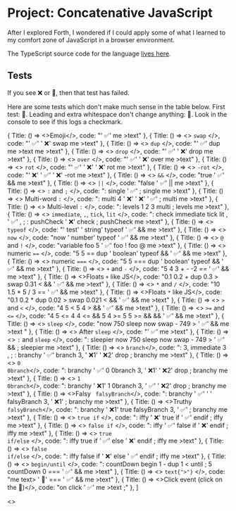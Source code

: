 <script src="./project-concatenative-javascript.js" type="module"></script>

# Project: Concatenative JavaScript

After I explored Forth, I wondered if I could apply some of what I learned to my comfort zone of JavaScript in a browser environment. 

The TypeScript source code for the language [lives here](https://github.com/reedspool/reeds-website/blob/main/src/project-concatenative-javascript.tsx).

## Tests

If you see ❌ or 🚧, then that test has failed.

Here are some tests which don't make much sense in the table below. First test: <span c="' Success' me >text">🚧</span>. Leading and extra whitespace don't change anything: <span c="    ' Success'    me    >text   ">🚧</span>. Look in the console to see if <span c="' Log test: ✅' log">this logs a checkmark</span>.

  { 
    Title: () => <>Emoji</>,
    code: "' ✅' me >text"
  },
  { 
    Title: () => <> <code>swap</code> </>,
    code: "' ✅' ' ❌' swap me >text"
  },
  { 
    Title: () => <> <code>dup</code> </>,
    code: "' ✅' dup me >text me >text"
  },
  { 
    Title: () => <> <code>drop</code> </>,
    code: "' ✅' ' ❌' drop me >text"
  },
  { 
    Title: () => <> <code>over</code> </>,
    code: "' ✅' ' ❌' over me >text"
  },
  { 
    Title: () => <> <code>rot</code> </>,
    code: "' ✅' ' ❌' ' ❌' rot me >text"
  },
  { 
    Title: () => <> <code>-rot</code> </>,
    code: "' ❌' ' ✅' ' ❌' -rot me >text"
  },
  { 
    Title: () => <> <code>&amp;&amp;</code> </>,
    code: "true ' ✅' && me >text"
  },
  { 
    Title: () => <> <code>||</code> </>,
    code: "false ' ✅' \|\| me >text"
  },
  { 
    Title: () => <> <code>:</code> and <code>;</code> </>,
    code: ": single ' ✅' ; single me >text"
  },
  { 
    Title: () => <> Multi-word <code>:</code> </>,
    code: ": multi 4 ' ❌' ' ❌' ' ✅' ; multi me >text"
  },
  { 
    Title: () => <> Multi-level <code>:</code> </>,
    code: ": levels 1 2 3 multi ; levels me >text"
  },
  { 
    Title: () => <> <code>immediate</code>, <code>,</code>, <code>tick</code>, <code>lit</code> </>,
    code: ": check immediate tick lit , ' ✅' , ; : pushCheck ' ❌' check ; pushCheck me >text"
  },
  { 
    Title: () => <> <code>typeof</code> </>,
    code: "' test' ' string' typeof ' ✅' && me >text"
  },
  { 
    Title: () => <> <code>now</code> </>,
    code: "now ' number' typeof ' ✅' && me >text"
  },
  { 
    Title: () => <> <code>@</code> and <code>!</code> </>,
    code: "variable foo 5 ' ✅' foo ! foo @ me >text"
  },
  { 
    Title: () => <> numeric <code>==</code> </>,
    code: "5 5 == dup ' boolean' typeof && ' ✅' && me >text"
  },
  { 
    Title: () => <> numeric <code>===</code> </>,
    code: "5 5 === dup ' boolean' typeof && ' ✅' && me >text"
  },
  { 
    Title: () => <> <code>+</code> and <code>-</code> </>,
    code: "5 4 3 + - -2 == ' ✅' && me >text"
  },
  { 
    Title: () => <>Floats <code>+</code> like JS</>,
    code: "0.1 0.2 + dup 0.3 > swap 0.31 < && ' ✅' && me >text"
  },
  { 
    Title: () => <> <code>\*</code> and <code>/</code> </>,
    code: "10 1.5 * 5 / 3 == ' ✅' && me >text"
  },
  { 
    Title: () => <>Floats <code>*</code> like JS</>,
    code: "0.1 0.2 * dup 0.02 > swap 0.021 < && ' ✅' && me >text"
  },
  { 
    Title: () => <> <code>&gt;</code> and <code>&lt;</code> </>,
    code: "4 5 < 5 4 > && ' ✅' && me >text"
  },
  { 
    Title: () => <> <code>&gt;=</code> and <code>&lt;=</code> </>,
    code: "4 5 <= 4 4 <= && 5 4 >= 5 5 >= && && ' ✅' && me >text"
  },
  { 
    Title: () => <> <code>sleep</code> </>,
    code: "now 750 sleep now swap - 749 > ' ✅' && me >text "
  },
  { 
    Title: () => <> After <code>sleep</code> </>,
    code: "' ✅' me >text"
  },
  { 
    Title: () => <> <code>:</code> and <code>sleep</code> </>,
    code: ": sleepier now 750 sleep now swap - 749 > ' ✅' && ; sleepier me >text"
  },
  { 
    Title: () => <> <code>branch</code></>,
    code: ": 3, immediate 3 , ; : branchy ' ✅' branch 3, ' ❌1' ' ❌2' drop ; branchy me >text"
  },
  { 
    Title: () => <> <code>0 0branch</code></>,
    code: ": branchy ' ✅' 0 0branch 3, ' ❌1' ' ❌2' drop ; branchy me >text"
  },
  { 
    Title: () => <> <code>1 0branch</code></>,
    code: ": branchy ' ❌1' 1 0branch 3, ' ✅' ' ❌2' drop ; branchy me >text"
  },
  { 
    Title: () => <>Falsy <code> falsyBranch</code></>,
    code: ": branchy ' ✅' ' ' falsyBranch 3, ' ❌1' ; branchy me >text"
  },
  { 
    Title: () => <>Truthy <code> falsyBranch</code></>,
    code: ": branchy ' ❌1' true falsyBranch 3, ' ✅' ; branchy me >text"
  },
  { 
    Title: () => <> <code>true if</code> </>,
    code: ": iffy ' ❌' true if ' ✅' endif ; iffy me >text"
  },
  { 
    Title: () => <> <code>false if</code> </>,
    code: ": iffy ' ✅' false if ' ❌' endif ; iffy me >text"
  },
  { 
    Title: () => <> <code>true if/else</code> </>,
    code: ": iffy true if ' ✅' else ' ❌' endif ; iffy me >text"
  },
  { 
    Title: () => <> <code>false if/else</code> </>,
    code: ": iffy false if ' ❌' else ' ✅' endif ; iffy me >text"
  },
  { 
    Title: () => <> <code>begin/until</code> </>,
    code: ": countDown begin 1 - dup 1 < until ; 5 countDown 0 === ' ✅' &&  me >text"
  },
  { 
    Title: () => <> <code>text{">"}</code> </>,
    code: "me text> ' 🚧' === ' ✅' && me >text"
  },
  { 
    Title: () => <>Click event (click on the 🚧)</>,
    code: "on click ' ✅' me >text ;"
  },
]

  <>
    <tr> 
      <td><Title /></td> 
      <td> <span c={code}>🚧</span> </td> 
      <td><button class="cpnt-button" c="on click me text> ' Show' === if ' Hide' else ' Show' endif me >text ;" _="on click toggle .hidden on next <tr />">Show</button></td>
    </tr>
    <tr class="hidden">
      <td class="px-md py-sm bg-gray-300 text-gray-700" colspan={2}><code class="text-xs">{code}</code></td>
    </tr>
  </>

<button class="cpnt-button mb-4" _="on click trigger click on <button /> in next <table /> ">Toggle all code</button>

<table>
    <thead> <tr> <th>Word(s)/feature</th> <th>✅ / ❌ / 🚧</th> <th>Code</th></tr> </thead>
    <tbody>
    {tests.map(({ Title, code }) => <Test Title={Title} code={code} />)}
    </tbody>
</table>

## Logbook

### Tue Feb 06 21:53:03 PST 2024

I reflected on [Hyperscript](https://hyperscript.org) and how it added a convenient layer on top of JavaScript. In my experience with Hyperscript, I was frustrated with extending the language. And that was one of the main strengths of what I'd learned of Forth. So I started this experiment as a way to explore some universe where a library as convenient as Hyperscript was as extensible as Forth.

I started with a script on this page.

### Wed Feb  7 10:46:08 AM PST 2024

I continued making progress in the time normally allotted for creative coding. Today's creative coding prompt was "some of my favorite things." JavaScript, exploring programming languages, and putting energy towards creative interfaces felt aligned with the prompt.

I succeeded in getting some small code on an HTML attribute to work how I expected! It was so fun to use JS's step debugger to walk through my code and see it work. I continued to make some more basic words, like `dup`, `swap`, and `drop`.

### Thu Feb 22 08:49:18 AM PST 2024

There were two different things I wanted to implement in my language. Well, re-implement. I'd struggled thinking of things I'd like to use my language for as I was writing it, because I invested most of my interest and drive in that moment into the language itself.

<Future>I wanted to reimplement some hyperscript I'd written recently in <Link slug="project-typing-game-with-feedback-loops">my typing game</Link>. The hyperscript was relatively simple, but there was a lot that this language was missing to get there.</Future>

<Future>I wanted to reimplement <Link slug="project-explore-forth" hash="five-minute-timer-in-forth">a 5 minute timer I'd written in Forth</Link>.</Future>

Both of these ideas were pressing today since I wanted to give a presentation on this concept. I signed up to give the presentation to give me an accountability target for the day, and I had to admit that was motivating me!

I started taking incremental steps towards those things, to see how far I could get before the presentation. Since my hyperscript example relied heavily on variables, and I wasn't immediately sure how I'd implement the same thing in my language, I started with the forth example. I implemented `now` to get the current milliseconds and `typeof` to quickly test if the result was a number. Then, of course, I noticed that my Forth code also uses variables. But these are Forth-type variables, which are much more straightforward (now that I've read Starting Forth) than Hyperscript variables. So I pushed forward.

I got an implementation of variables that matched the most basic semantics from Forth. That is, my new words `@` and `!` could act successfully on the result of a variable. But pointer arithmetic would not work, since there was no linear memory behind it. In short, I faked it.

The next thing I had to tackle was waiting. Dot dot dot. Silence. Do nothing. Up to this point, my interpreter would execute every single bit of code as quickly as it could without pause or interruption. To do so, I'd have to hook my language in to JavaScript's event loop somehow. I wasn't sure how, but I created a dictionary word `sleep` to stare at where the implementation should go.

I got my basic test passing, and in the process I found a lot of inadequacies in my interpreter implementation. I had made many assumptions in order to move quickly towards the next incremental step. I felt good about the decisions I made up to this point, but also daunted by the challenges. And there was still yet more features to add! I still had my failing click event test, which now wasn't being executed at all.

Up to this point, I used the same interpreter for every distinct piece of code on the page. This worked until I introduced asynchronicity. The problem was that the interpreter was stateful, and each piece of code on the page (i.e. each `c=` HTML attribute) needed to set a different state. Previously this worked smoothly because each script would block until completion, and the next one could set the internal variables for itself without any conflict.

The solution I had in mind was to use a separate instance of each interpreter for each distinct script. And a pattern I'd already been using without understanding why became clear - I'd been passing around a "context object", `ctx`, where I was storing all the state. Well, not every piece of state, I hadn't been perfectly consistent. But if I refactored to make my use of the context object consistently, and make every other function entirely pure, then I could simply switch to a separate `ctx` for each script, and isolate all state therein. That worked! 

I was missing a lot of the functionality still to replicate my timer in Forth, but I realized I could do a different version of the same thing with separate scripts in separate HTML elements.

I made a rough-and-tumble, ad-hoc area to present this at RC:

<button class="cpnt-button mb-4" _="on click put the next <blockquote /> into document.body then remove me">Kinda fullscreenify</button>

<blockquote>
  <h1>`4 1 + . ." languages"`</h1>
    <div c="240000 sleep ' Time is up!' me >text">
        <div c=" ' Breathe out'  me >text 2500 sleep ' Breathe in' me >text 2500 sleep ' ' me >text"></div>

        <div c=" 60000 sleep ' 1 minute'  me >text"></div>
        <div c="120000 sleep ' 2 minutes' me >text"></div>
        <div c="180000 sleep ' 3 minutes' me >text"></div>
    </div>
</blockquote>

In my rush to prepare the above presentation, I accidentally made the timers all 10 times the duration, so one minute actually took 10 minutes to trigger. Whoops! Anyway, the presentation went very well.

### Sun Feb 25 09:14:19 PM PST 2024

I wanted control flow via `if` and `else`, and loops like Forth's `begin until`. I struggled to understand how one does this, but [this reddit comment](https://www.reddit.com/r/Forth/comments/tativh/comment/i04bytd/) unlocked it for me. The missing link for me was that Forth uses the parameter stack during compilation to save, recall, and point back to memory locations earlier in the definition. So during compilation, when `if` runs, it compiles some code that will jump to a place, but it also leaves an empty spot in the compiled code and puts the address of that empty space on the data stack. When later `endif` is compiled, it grabs the address off the data stack and sets the current compilation address back into it. Thus, `if` now has the address it needs to jump to if the condition is false. With that level of understanding, I tried to make it work.

My attempt at this revealed a handful of missing pieces in my design. For example, I had no way to run user-defined words containing multiple words. That would be a prerequisite to jumping around in a multi-word definition! So I had to implement that first. 

As an aside, I found it very fun to implement a word `debugger` which had the same semantic effect as [the `debugger` statement in JavaScript](https://developer.mozilla.org/en-US/docs/Web/JavaScript/Reference/Statements/debugger). I popped this word into the middle of a failing test and went exploring! And it helped me catch a significant bug as well. My previous isolation of the `ctx` object had not been as thorough as I'd imagined! I was still sharing a lot of data across different words. I also found a couple bugs where I was pushing data to the wrong `ctx`'s parameter stack because of a typo. So fun to dive into my own code and watch it work!

Back to the main event, multi-word definitions were simple to implement in the case of synchronous code. In fact, I just had to loop through each definition. Asynchronous code was trickier, in the same way as I'd found when I implemented `sleep` in isolation, within the definition of a word it had to pause that loop and resume it later.

Unfortunately, I couldn't determine how to write a test which would fail accurately for my asynchronous code. That is, even though I knew the semantics of `sleep` inside a `:` definition were nonsense in my current implementation, the test I wrote passed! And I wasn't sure how to write a better test. The best I came up with was `: sleepier ' ❌' 750 sleep ' ✅' ; sleepier me >text`. But this passed incorrectly because the checkmark was immediately pushed to the stack! How could I design a test which would show the current flaw in my design? I considered that I could do a little math with `now`, so assert that I was sleeping for 750 milliseconds, and then test that `now` was different by at least 750 milliseconds! That should work!

### Thu Feb 29 06:18:25 PM PST 2024

I wrote the test I described above and it failed successfully. That is, `now 750 sleep now swap - 749 >` was true for my `sleep` test at the top level, but it failed when `sleep` was used in a colon definition. Again, I expected this because I knew my implementation was incomplete.

The solution I imagined was for my colon definition implementation to change the state of the interpreter. As it was, the colon definition implementation simply looped synchronously. So I added a return stack and changed the interpreter as a state machine. I was utterly surprised at how effective it was!


### Fri Mar  1 10:49:31 AM PST 2024

I traded the Markdown table for a HTML table, because a huge markdown table makes for really terrible git diffs - When you reformat to make the columns wider or skinnier, every line changes! Very confusing when mixed with semantic changes as well.

### Sun Mar  3 03:53:28 PM PST 2024

I finally felt ready to implement `if` and `endif`. There were still some decisions to make about memory representation, but I felt I understood the problem enough to make those decisions as I went. 

<Future>I had an idea about compiling words. Perhaps I could append vanilla JS to a string to build a new function. So every time I run `:`, a global function is actually constructed. I'm not sure how I could do that with JavaScript return statements. So I think I'd have to do some careful management of return statements. However it works, it will be different from Forth because it has to compile JavaScript instead of assembly, and JS and assembly have very different operations. </Future>

### Mon Mar  4 07:44:28 AM PST 2024

In Forth, the return stack and parameter stack hold arbitrary data of any type. In this language, I wanted similar semantics. And by now my parameter stack already worked this way. But the return stack was different, because it had one 'normal' kind of data for which the return type was consistent, but if users could push and pop any data from it, then those structured chunks would be interspersed with anything. Obviously, this made Typescript freak out. But that's the correct response to interspersing structured data with arbitrary data. One example of a nasty issue which might arise from this is that users could push things which kind of look like the structured return pointers but not really, and so bugs could get extremely confusing.

### Fri Mar 29 02:39:42 PM EDT 2024

I started reading [Jonesforth](https://github.com/nornagon/jonesforth.) Implemented `lit` and compiled numeric primitives using it as Jonesforth does. I also renamed my internal dictionary variable to `latest`. Jonesforth is already an invaluable resource and I feel like I've only just begun to study it.
